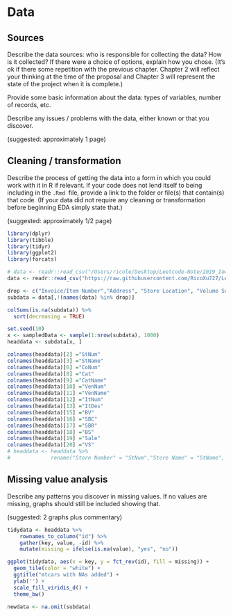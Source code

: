 # Data

## Sources

Describe the data sources: who is responsible for collecting the data? How is it collected? If there were a choice of options, explain how you chose. (It's ok if there some repetition with the previous chapter. Chapter 2 will reflect your thinking at the time of the proposal and Chapter 3 will represent the state of the project when it is complete.)

Provide some basic information about the data: types of variables, number of records, etc.

Describe any issues / problems with the data, either known or that you discover.

(suggested: approximately 1 page)

## Cleaning / transformation

Describe the process of getting the data into a form in which you could work with it in R if relevant. If your code does not lend itself to being including in the `.Rmd`  file, provide a link to the folder or file(s) that contain(s) that code. (If your data did not require any cleaning or transformation before beginning EDA simply state that.)

(suggested: approximately 1/2 page)

```r
library(dplyr)
library(tibble)
library(tidyr)
library(ggplot2)
library(forcats)
```

```r
# data <- readr::read_csv("/Users/ricole/Desktop/Leetcode-Note/2019_Iowa_Liquor_Sales_sample.csv", show_col_types = FALSE)
data <- readr::read_csv("https://raw.githubusercontent.com/RicoXu727/Leetcode-Note/main/2019_Iowa_Liquor_Sales_sample.csv", show_col_types = FALSE)
```

```r
drop <- c("Invoice/Item Number","Address", "Store Location", "Volume Sold (Liters)")
subdata = data[,!(names(data) %in% drop)]
```

```r
colSums(is.na(subdata)) %>%
  sort(decreasing = TRUE)
```

```r
set.seed(10)
x <- sampledData <- sample(1:nrow(subdata), 1000)
headdata <- subdata[x, ]
```

```r
colnames(headdata)[2] ="StNum"
colnames(headdata)[3] ="StName"
colnames(headdata)[6] ="CoNum"
colnames(headdata)[8] ="Cat"
colnames(headdata)[9] ="CatName"
colnames(headdata)[10] ="VenNum"
colnames(headdata)[11] ="VenName"
colnames(headdata)[12] ="ItNum"
colnames(headdata)[13] ="ItDes"
colnames(headdata)[15] ="BV"
colnames(headdata)[16] ="SBC"
colnames(headdata)[17] ="SBR"
colnames(headdata)[18] ="BS"
colnames(headdata)[19] ="Sale"
colnames(headdata)[20] ="VS"
# headdata <- headdata %>% 
#             rename("Store Number" = "StNum","Store Name" = "StName", "County Number" = "CoNum", "Category" = "Cat", "Category Name" = "CatName","Vendor Number" = "VenNum","Vendor Name" = "VenName", "Item Number" = "ItNum","Item Description" = "ItDes","Bottle Volumn (ml)" = "BV", "State Bottle Cost" = "SBC","Bottle Sold" = "BS","Sale (Dollars)" = "Sale","Volume Sold (Gallons)" = "VS")
```

## Missing value analysis

Describe any patterns you discover in missing values. If no values are missing, graphs should still be included showing that.

(suggested: 2 graphs plus commentary)

```r
tidydata <- headdata %>% 
    rownames_to_column("id") %>% 
    gather(key, value, -id) %>%
    mutate(missing = ifelse(is.na(value), "yes", "no"))
```

```r
ggplot(tidydata, aes(x = key, y = fct_rev(id), fill = missing)) +
  geom_tile(color = "white") +
  ggtitle("mtcars with NAs added") +
  ylab('') + 
  scale_fill_viridis_d() + 
  theme_bw()
```

```r
newdata <- na.omit(subdata)
```
